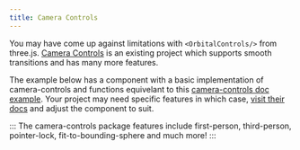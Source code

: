 ```yaml
---
title: Camera Controls
---
```



You may have come up against limitations with `<OrbitalControls/>` from three.js. [Camera Controls](https://github.com/yomotsu/camera-controls) is an existing project which supports smooth transitions and has many more features.

The example below has a component with a basic implementation of camera-controls and functions equivelant to this [camera-controls doc example](https://yomotsu.github.io/camera-controls/examples/basic.html). Your project may need specific features in which case, [visit their docs](https://github.com/yomotsu/camera-controls) and adjust the component to suit.

:::
The camera-controls package features include first-person, third-person, pointer-lock,
fit-to-bounding-sphere and much more!
:::

<Example path="camera/camera-controls" />
